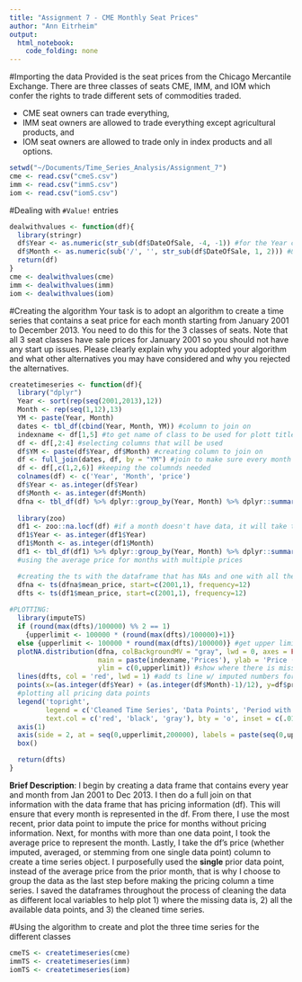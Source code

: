 ```yaml
---
title: "Assignment 7 - CME Monthly Seat Prices"
author: "Ann Eitrheim"
output:
  html_notebook:
    code_folding: none
---
```

#Importing the data
Provided is the seat prices from the Chicago Mercantile Exchange. There are three classes of seats CME, IMM, and IOM which confer the rights to trade different sets of commodities traded.

* CME seat owners can trade everything,  
* IMM seat owners are allowed to trade everything except agricultural products, and  
* IOM seat owners are allowed to trade only in index products and all options.  

```r
setwd("~/Documents/Time_Series_Analysis/Assignment_7")
cme <- read.csv("cmeS.csv")
imm <- read.csv("immS.csv")
iom <- read.csv("iomS.csv")
```

#Dealing with `#Value!` entries
```r
dealwithvalues <- function(df){
  library(stringr)
  df$Year <- as.numeric(str_sub(df$DateOfSale, -4, -1)) #for the Year column
  df$Month <- as.numeric(sub('/', '', str_sub(df$DateOfSale, 1, 2))) #& Month column
  return(df)
}
cme <- dealwithvalues(cme)
imm <- dealwithvalues(imm)
iom <- dealwithvalues(iom)
```

#Creating the algorithm
Your task is to adopt an algorithm to create a time series that contains a seat price for each month starting from January 2001 to December 2013. You need to do this for the 3 classes of seats. Note that all 3 seat classes have sale prices for January 2001 so you should not have any start up issues. Please clearly explain why you adopted your algorithm and what other alternatives you may have considered and why you rejected the alternatives.
```r
createtimeseries <- function(df){
  library("dplyr")
  Year <- sort(rep(seq(2001,2013),12))
  Month <- rep(seq(1,12),13)
  YM <- paste(Year, Month)
  dates <- tbl_df(cbind(Year, Month, YM)) #column to join on
  indexname <- df[1,5] #to get name of class to be used for plott title
  df <- df[,2:4] #selecting columns that will be used
  df$YM <- paste(df$Year, df$Month) #creating column to join on
  df <- full_join(dates, df, by = "YM") #join to make sure every month in the df
  df <- df[,c(1,2,6)] #keeping the columnds needed
  colnames(df) <- c('Year', 'Month', 'price')
  df$Year <- as.integer(df$Year)
  df$Month <- as.integer(df$Month)
  dfna <- tbl_df(df) %>% dplyr::group_by(Year, Month) %>% dplyr::summarize(mean_price = mean(price))
  
  library(zoo)
  df1 <- zoo::na.locf(df) #if a month doesn't have data, it will take the single most recent data point. I am assuming that we do not have the data for Feb when it is Jan. I want to assume we are always forward looking in time.
  df1$Year <- as.integer(df1$Year)
  df1$Month <- as.integer(df1$Month)
  df1 <- tbl_df(df1) %>% dplyr::group_by(Year, Month) %>% dplyr::summarize(mean_price = mean(price))
  #using the average price for months with multiple prices

  #creating the ts with the dataframe that has NAs and one with all the data
  dfna <- ts(dfna$mean_price, start=c(2001,1), frequency=12) 
  dfts <- ts(df1$mean_price, start=c(2001,1), frequency=12)
  
#PLOTTING:
  library(imputeTS)
  if (round(max(dfts)/100000) %% 2 == 1)
    {upperlimit <- 100000 * (round(max(dfts)/100000)+1)} 
  else {upperlimit <- 100000 * round(max(dfts)/100000)} #get upper limit for y range
  plotNA.distribution(dfna, colBackgroundMV = "gray", lwd = 0, axes = FALSE, cex = 0,
                      main = paste(indexname,'Prices'), ylab = 'Price ($ thousand)',
                      ylim = c(0,upperlimit)) #show where there is missing data
  lines(dfts, col = 'red', lwd = 1) #add ts line w/ imputed numbers for mo.s w/o data
  points(x=(as.integer(df$Year) + (as.integer(df$Month)-1)/12), y=df$price, pch=20, cex = .45)
  #plotting all pricing data points
  legend('topright',
         legend = c('Cleaned Time Series', 'Data Points', 'Period with no data'),
         text.col = c('red', 'black', 'gray'), bty = 'o', inset = c(.01,.02))
  axis(1)
  axis(side = 2, at = seq(0,upperlimit,200000), labels = paste(seq(0,upperlimit/1000,200)), las =1)
  box()

  return(dfts)
}
```

**Brief Description**: I begin by creating a data frame that contains every year and month from Jan 2001 to Dec 2013. I then do a full join on that information with the data frame that has pricing information (df). This will ensure that every month is represented in the df. From there, I use the most recent, prior data point to impute the price for months without pricing information. Next, for months with more than one data point, I took the average price to represent the month. Lastly, I take the df's price (whether imputed, averaged, or stemming from one single data point) column to create a time series object. I purposefully used the **single** prior data point, instead of the average price from the prior month, that is why I choose to group the data as the last step before making the pricing column a time series. I saved the dataframes throughout the process of cleaning the data as different local variables to help plot 1) where the missing data is, 2) all the available data points, and 3) the cleaned time series.

#Using the algorithm to create and plot the three time series for the different classes
```r
cmeTS <- createtimeseries(cme)
immTS <- createtimeseries(imm)
iomTS <- createtimeseries(iom)
```